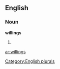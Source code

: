 ==English==

===Noun===
'''willings'''

# {{plural of|[[willing]]}}

[[Category:English plurals]]

[[ar:willings]]